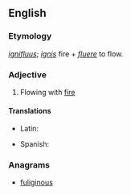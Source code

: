 ==English==

===Etymology===
{{etyl|la|en}} ''[[ignifluus]]''; ''[[ignis]]'' fire + ''[[fluere]]'' to flow.

===Adjective===
{{en-adj|-}}

# {{context|obsolete|lang=en}} Flowing with [[fire]]
#: {{rfquotek|Cockerman}}

====Translations====
{{trans-top|flowing with fire}}
* Latin: {{t|la|ignifluus}}
{{trans-mid}}
* Spanish: {{t|es|ignífluo}}
{{trans-bottom}}

===Anagrams===
* [[fuliginous#English|fuliginous]]